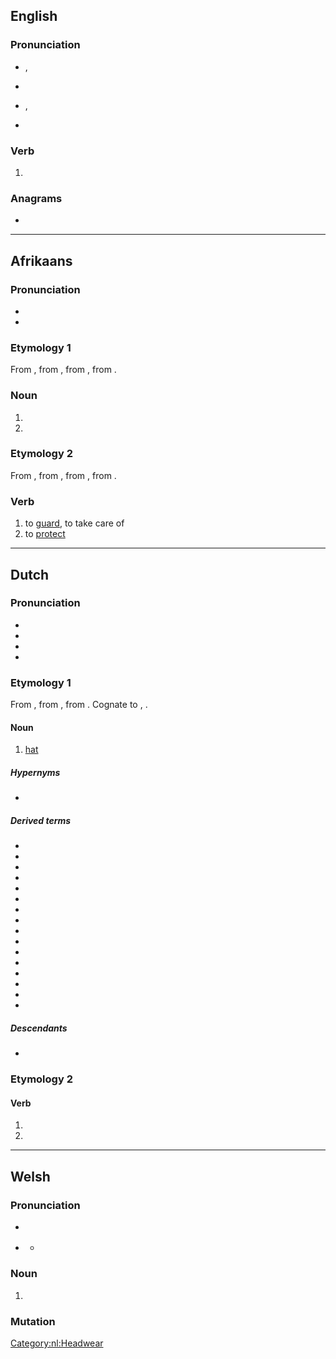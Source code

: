 ==English==

===Pronunciation===
* {{a|UK}} {{enPR|hōd}}, {{IPA|en|/həʊd/}}
* {{audio|en|LL-Q1860 (eng)-Vealhurl-hoed.wav ‎|Audio (UK)}}
* {{a|US}} {{enPR|hōd}}, {{IPA|en|/hoʊd/}}
* {{rhymes|en|əʊd}}

===Verb===
{{head|en|verb form}}

# {{en-past of|hoe}}

===Anagrams===
* {{anagrams|en|a=deho|hode|ohed}}

----

==Afrikaans==
===Pronunciation===
* {{IPA|af|/hut/}}
* {{hyphenation|af|hoed}}

===Etymology 1===
From {{der|af|nl|hoed}}, from {{inh|af|dum|hoet}}, from {{inh|af|odt|*huot}}, from {{inh|af|gem-pro|*hōdaz}}.

===Noun===
{{af-noun|hoede|pl2=hoedens}}

# {{l|en|hat}}
# {{l|en|bonnet}}

{{topics|af|Headwear}}

===Etymology 2===
From {{inh|af|nl|hoeden}}, from {{inh|af|dum|hoeden}}, from {{inh|af|odt|*huoden}}, from {{inh|af|gem-pro|*hōdijaną}}.

===Verb===
{{af-verb}}
# to [[guard]], to take care of
# to [[protect]]

----

==Dutch==

===Pronunciation===
* {{IPA|nl|/ɦut/}}
* {{audio|nl|Nl-hoed.ogg|Audio}}
* {{hyphenation|nl|hoed}}
* {{rhymes|nl|ut}}

===Etymology 1===
From {{inh|nl|dum|hoet}}, from {{inh|nl|odt|*huot}}, from {{inh|nl|gem-pro|*hōdaz}}. Cognate to {{cog|de|Hut}}, {{cog|en|hood}}.

====Noun====
{{nl-noun|m|-en|hoedje}}

# [[hat]]

=====Hypernyms=====
* {{l|nl|hoofddeksel}}

=====Derived terms=====
* {{l|nl|bolhoed}}
* {{l|nl|cilinderhoed}}
* {{l|nl|cowboyhoed}}
* {{l|nl|dameshoed}}
* {{l|nl|deukhoed}}
* {{l|nl|gildehoed}}
* {{l|nl|hoedenband}}
* {{l|nl|hoedenmaker}}
* {{l|nl|hoedenplank}}
* {{l|nl|hoge hoed}}
* {{l|nl|panamahoed}}
* {{l|nl|strohoed}}
* {{l|nl|van de hoed en de rand weten}}
* {{l|nl|vilthoed}}
* {{l|nl|vingerhoed}}
* {{l|nl|vrijheidshoed}}

=====Descendants=====
* {{desc|af|hoed}}

===Etymology 2===
{{nonlemma}}

====Verb====
{{head|nl|verb form}}

# {{nl-verb form of|p=1|n=sg|t=pres|m=ind|hoeden}}
# {{nl-verb form of|m=imp|hoeden}}

[[Category:nl:Headwear]]

----

==Welsh==

===Pronunciation===
* {{a|cy-N}} {{IPA|cy|/hoːɨ̯d/}}
* {{a|cy-S|standard|colloquial}} {{IPA|cy|/hɔi̯d/}}
** {{a|cy-S|colloquial}} {{IPA|cy|/hoːd/}}

===Noun===
{{head|cy|mutated noun}}

# {{h-prothesis of|cy|oed}}

===Mutation===
{{cy-mut|oed}}